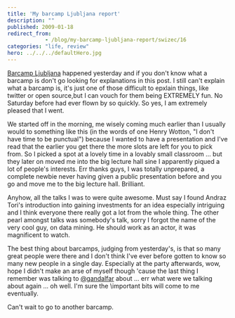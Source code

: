 ```yaml
---
title: 'My barcamp Ljubljana report'
description: ""
published: 2009-01-18
redirect_from: 
            - /blog/my-barcamp-ljubljana-report/swizec/16
categories: "life, review"
hero: ../../../defaultHero.jpg
---
```

[Barcamp Ljubljana](http://www.barcamp.si/) happened yesterday and if you don&#x27;t know what a barcamp is don&#x27;t go looking for explanations in this post. I still can&#x27;t explain what a barcamp is, it&#x27;s just one of those difficult to epxlain things, like twitter or open source,but I can vouch for them being EXTREMELY fun. No Saturday before had ever flown by so quickly. So yes, I am extremely pleased that I went.

We started off in the morning, me wisely coming much earlier than I usually would to something like this (in the words of one Henry Wotton, &quot;I don&#x27;t have time to be punctual&quot;) because I wanted to have a presentation and I&#x27;ve read that the earlier you get there the more slots are left for you to pick from. So I picked a spot at a lovely time in a lovably small classroom ... but they later on moved me into the big lecture hall sine I apparently piqued a lot of people&#x27;s interests. Err thanks guys, I was totally unprepared, a complete newbie never having given a public presentation before and you go and move me to the big lecture hall. Brilliant.

Anyhow, all the talks I was to were quite awesome. Must say I found Andraz Tori&#x27;s introduction into gaining investments for an idea especially intriguing and I think everyone there really got a lot from the whole thing. The other pearl amongst talks was somebody&#x27;s talk, sorry I forgot the name of the very cool guy, on data mining. He should work as an actor, it was magnificent to watch.

The best thing about barcamps, judging from yesterday&#x27;s, is that so many great people were there and I don&#x27;t think I&#x27;ve ever before gotten to know so many new people in a single day. Especially at the party afterwards, wow, hope I didn&#x27;t make an arse of myself though &#x27;cause the last thing I remember was talking to [@gandalfar](http://twitter.com/gandalfar) about ... err what were we talking about again ... oh well. I&#x27;m sure the \\important bits will come to me eventually.

Can&#x27;t wait to go to another barcamp.